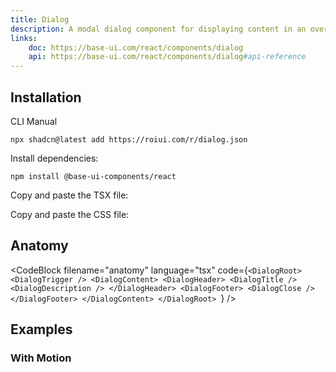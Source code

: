 ```yaml
---
title: Dialog
description: A modal dialog component for displaying content in an overlay.
links:
    doc: https://base-ui.com/react/components/dialog
    api: https://base-ui.com/react/components/dialog#api-reference
---
```


<ComponentPreview name="dialog-demo" />

## Installation

<InstallationTabs>

<InstallationTabsList>
    <InstallationTabsTrigger value="cli">CLI</InstallationTabsTrigger>
    <InstallationTabsTrigger value="manual">Manual</InstallationTabsTrigger>
</InstallationTabsList>

<InstallationTabsContent value="cli">

```package-install
npx shadcn@latest add https://roiui.com/r/dialog.json
```

</InstallationTabsContent>

<InstallationTabsContent value="manual">

Install dependencies:

```package-install
npm install @base-ui-components/react
```

Copy and paste the TSX file:

<ComponentSource
    src="registry/brook/ui/dialog/dialog.tsx"
    title="components/ui/dialog.tsx"
    collapsible={true}
/>

Copy and paste the CSS file:

<ComponentSource
    src="registry/brook/ui/dialog/dialog.module.css"
    title="components/ui/dialog.module.css"
    language="css"
    collapsible={true}
/>

</InstallationTabsContent>

</InstallationTabs>

## Anatomy

<CodeBlock
filename="anatomy"
  language="tsx"
  code={`<DialogRoot>
    <DialogTrigger />
    <DialogContent>
        <DialogHeader>
            <DialogTitle />
            <DialogDescription />
        </DialogHeader>
        <DialogFooter>
            <DialogClose />
        </DialogFooter>
    </DialogContent>
</DialogRoot>
`} />

## Examples

### With Motion

<ComponentPreview name="dialog-motion" />
